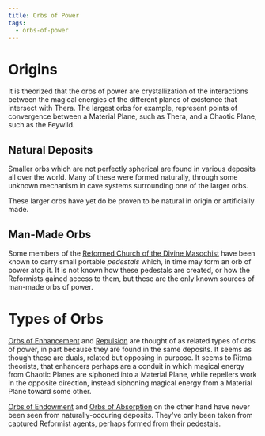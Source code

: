 ```yaml
---
title: Orbs of Power
tags:
  - orbs-of-power
---
```


# Origins

It is theorized that the orbs of power are crystallization of the interactions
between the magical energies of the different planes of existence that intersect
with Thera. The largest orbs for example, represent points of convergence
between a Material Plane, such as Thera, and a Chaotic Plane, such as the
Feywild.

## Natural Deposits

Smaller orbs which are not perfectly spherical are found in various deposits all
over the world. Many of these were formed naturally, through some unknown
mechanism in cave systems surrounding one of the larger orbs.

These larger orbs have yet do be proven to be natural in origin or artificially
made.

## Man-Made Orbs

Some members of the
[Reformed Church of the Divine Masochist](../../religion/reformed-church-of-the-divine-masochist.mdx)
have been known to carry small portable *pedestals* which, in time may form an
orb of power atop it. It is not known how these pedestals are created, or how
the Reformists gained access to them, but these are the only known sources of
man-made orbs of power.

# Types of Orbs

[Orbs of Enhancement](./orb-of-enhancement.mdx) and
[Repulsion](./orb-of-repulsion.mdx) are thought of as related types of orbs of
power, in part because they are found in the same deposits. It seems as though
these are duals, related but opposing in purpose. It seems to Ritma theorists,
that enhancers perhaps are a conduit in which magical energy from Chaotic Planes
are siphoned into a Material Plane, while repellers work in the opposite
direction, instead siphoning magical energy from a Material Plane toward some
other.

[Orbs of Endowment](./orb-of-endowment.mdx) and
[Orbs of Absorption](./orb-of-absorption.mdx) on the other hand have never been
seen from naturally-occuring deposits. They've only been taken from captured
Reformist agents, perhaps formed from their pedestals.
